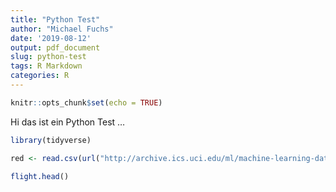 ```yaml
---
title: "Python Test"
author: "Michael Fuchs"
date: '2019-08-12'
output: pdf_document
slug: python-test
tags: R Markdown
categories: R
---
```

```r
knitr::opts_chunk$set(echo = TRUE)
```


Hi das ist ein Python Test ...

```r
library(tidyverse)
```


```r
red <- read.csv(url("http://archive.ics.uci.edu/ml/machine-learning-databases/wine-quality/winequality-red.csv"), sep = ";")
```





```r
flight.head()
```




